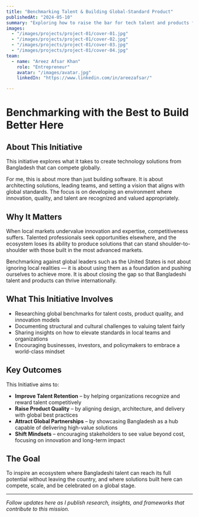 ```yaml
---
title: "Benchmarking Talent & Building Global-Standard Product"
publishedAt: "2024-05-10"
summary: "Exploring how to raise the bar for tech talent and products from Bangladesh."
images:
  - "/images/projects/project-01/cover-01.jpg"
  - "/images/projects/project-01/cover-02.jpg"
  - "/images/projects/project-01/cover-03.jpg"
  - "/images/projects/project-01/cover-04.jpg"
team:
  - name: "Areez Afsar Khan"
    role: "Entrepreneur"
    avatar: "/images/avatar.jpg"
    linkedIn: "https://www.linkedin.com/in/areezafsar/"

---
```


# Benchmarking with the Best to Build Better Here

## About This Initiative

This initiative explores what it takes to create technology solutions from Bangladesh that can compete globally.

For me, this is about more than just building software. It is about architecting solutions, leading teams, and setting a vision that aligns with global standards. The focus is on developing an environment where innovation, quality, and talent are recognized and valued appropriately.

## Why It Matters

When local markets undervalue innovation and expertise, competitiveness suffers. Talented professionals seek opportunities elsewhere, and the ecosystem loses its ability to produce solutions that can stand shoulder-to-shoulder with those built in the most advanced markets.

Benchmarking against global leaders such as the United States is not about ignoring local realities — it is about using them as a foundation and pushing ourselves to achieve more. It is about closing the gap so that Bangladeshi talent and products can thrive internationally.

## What This Initiative Involves

- Researching global benchmarks for talent costs, product quality, and innovation models
- Documenting structural and cultural challenges to valuing talent fairly
- Sharing insights on how to elevate standards in local teams and organizations
- Encouraging businesses, investors, and policymakers to embrace a world-class mindset

## Key Outcomes

This Initiative aims to:

- **Improve Talent Retention** – by helping organizations recognize and reward talent competitively
- **Raise Product Quality** – by aligning design, architecture, and delivery with global best practices
- **Attract Global Partnerships** – by showcasing Bangladesh as a hub capable of delivering high-value solutions
- **Shift Mindsets** – encouraging stakeholders to see value beyond cost, focusing on innovation and long-term impact

## The Goal

To inspire an ecosystem where Bangladeshi talent can reach its full potential without leaving the country, and where solutions built here can compete, scale, and be celebrated on a global stage.

---

*Follow updates here as I publish research, insights, and frameworks that contribute to this mission.*
